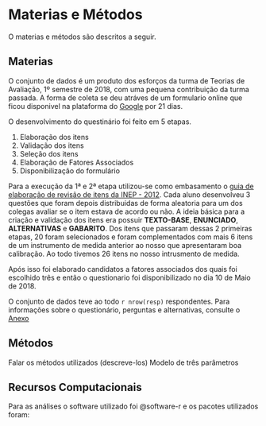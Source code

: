 # Materias e Métodos

O materias e métodos são descritos a seguir.

## Materias

O conjunto de dados é um produto dos esforços da turma de Teorias de
Avaliação, 1º semestre de 2018, com uma pequena contribuição da turma passada.
A forma de coleta se deu atráves de um formulario online que ficou disponivel
na plataforma do [Google](https://www.google.com/forms/about/) por 21 dias.

O desenvolvimento do questinário foi feito em 5 etapas.

1. Elaboração dos itens
2. Validação dos itens
3. Seleção dos itens
4. Elaboração de Fatores Associados
5. Disponibilização do formulário

Para a execução da 1ª e 2ª etapa utilizou-se como embasamento o
[guia de elaboração de revisão de itens da INEP - 2012](www.ufpr.br/~aanjos/CE095/guia_elaboracao_revisao_itens_2012_INEP.pdf).
Cada aluno desenvolveu 3 questões que foram depois distribuidas de forma
aleatoria para um dos colegas avaliar se o item estava de acordo ou não.
A ideia básica para a criação e validação dos itens era possuir
**TEXTO-BASE**, **ENUNCIADO**, **ALTERNATIVAS** e **GABARITO**.
Dos itens que passaram dessas 2 primeiras etapas, 20 foram selecionados
e foram complementados com mais 6 itens de um instrumento de medida anterior
ao nosso que apresentaram boa calibração. Ao todo tivemos 26 itens no nosso
intrusmento de medida.

Após isso foi elaborado candidatos a fatores associados dos quais foi
escolhido três e então o questionario foi disponibilizado no dia 10 de Maio
de 2018.

O conjunto de dados teve ao todo `r nrow(resp)` respondentes. Para
informações sobre o questionário, perguntas e alternativas, consulte o
[Anexo](#Anexo)


## Métodos

Falar os métodos utilizados (descreve-los)
Modelo de três parâmetros

## Recursos Computacionais

Para as análises o software utilizado foi @software-r e os pacotes utilizados
foram:
